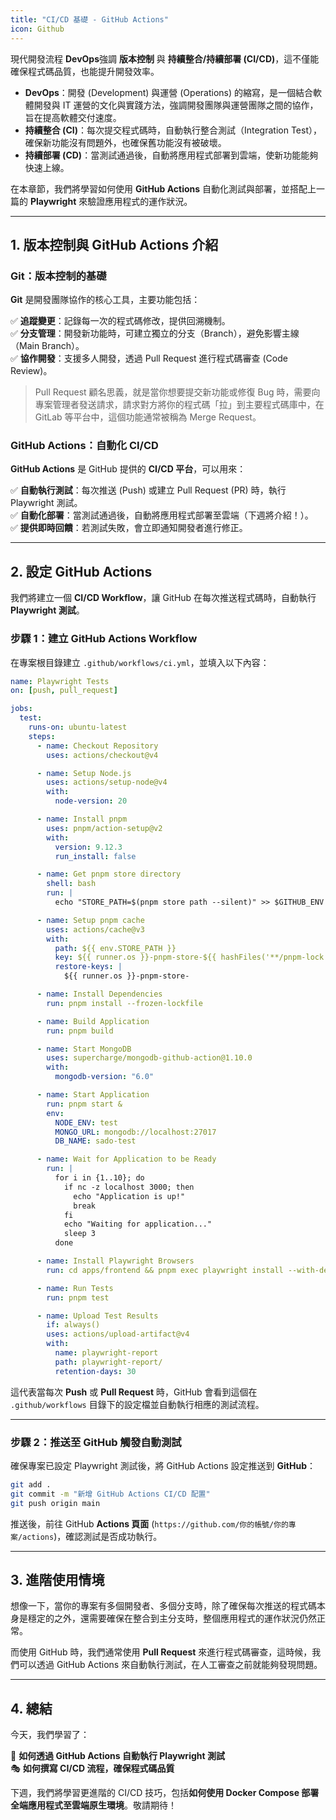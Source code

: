 ```yaml
---
title: "CI/CD 基礎 - GitHub Actions"
icon: Github
---
```


現代開發流程 **DevOps**強調 **版本控制** 與 **持續整合/持續部署 (CI/CD)**，這不僅能確保程式碼品質，也能提升開發效率。

- **DevOps**：開發 (Development) 與運營 (Operations) 的縮寫，是一個結合軟體開發與 IT 運營的文化與實踐方法，強調開發團隊與運營團隊之間的協作，旨在提高軟體交付速度。
- **持續整合 (CI)**：每次提交程式碼時，自動執行整合測試（Integration Test），確保新功能沒有問題外，也確保舊功能沒有被破壞。
- **持續部署 (CD)**：當測試通過後，自動將應用程式部署到雲端，使新功能能夠快速上線。

在本章節，我們將學習如何使用 **GitHub Actions** 自動化測試與部署，並搭配上一篇的 **Playwright** 來驗證應用程式的運作狀況。

---

## 1. 版本控制與 GitHub Actions 介紹

### **Git：版本控制的基礎**

**Git** 是開發團隊協作的核心工具，主要功能包括：

✅ **追蹤變更**：記錄每一次的程式碼修改，提供回溯機制。  
✅ **分支管理**：開發新功能時，可建立獨立的分支（Branch），避免影響主線（Main Branch）。  
✅ **協作開發**：支援多人開發，透過 Pull Request 進行程式碼審查 (Code Review)。

> Pull Request 顧名思義，就是當你想要提交新功能或修復 Bug 時，需要向專案管理者發送請求，請求對方將你的程式碼「拉」到主要程式碼庫中，在 GitLab 等平台中，這個功能通常被稱為 Merge Request。

### **GitHub Actions：自動化 CI/CD**

**GitHub Actions** 是 GitHub 提供的 **CI/CD 平台**，可以用來：

✅ **自動執行測試**：每次推送 (Push) 或建立 Pull Request (PR) 時，執行 Playwright 測試。  
✅ **自動化部署**：當測試通過後，自動將應用程式部署至雲端（下週將介紹！）。  
✅ **提供即時回饋**：若測試失敗，會立即通知開發者進行修正。

---

## 2. 設定 GitHub Actions

我們將建立一個 **CI/CD Workflow**，讓 GitHub 在每次推送程式碼時，自動執行 **Playwright 測試**。

### **步驟 1：建立 GitHub Actions Workflow**

在專案根目錄建立 `.github/workflows/ci.yml`，並填入以下內容：

```yaml
name: Playwright Tests
on: [push, pull_request]

jobs:
  test:
    runs-on: ubuntu-latest
    steps:
      - name: Checkout Repository
        uses: actions/checkout@v4

      - name: Setup Node.js
        uses: actions/setup-node@v4
        with:
          node-version: 20

      - name: Install pnpm
        uses: pnpm/action-setup@v2
        with:
          version: 9.12.3
          run_install: false

      - name: Get pnpm store directory
        shell: bash
        run: |
          echo "STORE_PATH=$(pnpm store path --silent)" >> $GITHUB_ENV

      - name: Setup pnpm cache
        uses: actions/cache@v3
        with:
          path: ${{ env.STORE_PATH }}
          key: ${{ runner.os }}-pnpm-store-${{ hashFiles('**/pnpm-lock.yaml') }}
          restore-keys: |
            ${{ runner.os }}-pnpm-store-

      - name: Install Dependencies
        run: pnpm install --frozen-lockfile

      - name: Build Application
        run: pnpm build

      - name: Start MongoDB
        uses: supercharge/mongodb-github-action@1.10.0
        with:
          mongodb-version: "6.0"

      - name: Start Application
        run: pnpm start &
        env:
          NODE_ENV: test
          MONGO_URL: mongodb://localhost:27017
          DB_NAME: sado-test

      - name: Wait for Application to be Ready
        run: |
          for i in {1..10}; do
            if nc -z localhost 3000; then
              echo "Application is up!"
              break
            fi
            echo "Waiting for application..."
            sleep 3
          done

      - name: Install Playwright Browsers
        run: cd apps/frontend && pnpm exec playwright install --with-deps

      - name: Run Tests
        run: pnpm test

      - name: Upload Test Results
        if: always()
        uses: actions/upload-artifact@v4
        with:
          name: playwright-report
          path: playwright-report/
          retention-days: 30
```

這代表當每次 **Push** 或 **Pull Request** 時，GitHub 會看到這個在 `.github/workflows` 目錄下的設定檔並自動執行相應的測試流程。

---

### **步驟 2：推送至 GitHub 觸發自動測試**

確保專案已設定 Playwright 測試後，將 GitHub Actions 設定推送到 **GitHub**：

```bash
git add .
git commit -m "新增 GitHub Actions CI/CD 配置"
git push origin main
```

推送後，前往 GitHub **Actions 頁面** (`https://github.com/你的帳號/你的專案/actions`)，確認測試是否成功執行。

---

## 3. 進階使用情境

想像一下，當你的專案有多個開發者、多個分支時，除了確保每次推送的程式碼本身是穩定的之外，還需要確保在整合到主分支時，整個應用程式的運作狀況仍然正常。

而使用 GitHub 時，我們通常使用 **Pull Request** 來進行程式碼審查，這時候，我們可以透過 GitHub Actions 來自動執行測試，在人工審查之前就能夠發現問題。

---

## 4. 總結

今天，我們學習了：

🚀 **如何透過 GitHub Actions 自動執行 Playwright 測試**  
🎭 **如何撰寫 CI/CD 流程，確保程式碼品質**

下週，我們將學習更進階的 CI/CD 技巧，包括**如何使用 Docker Compose 部署全端應用程式至雲端原生環境**。敬請期待！
